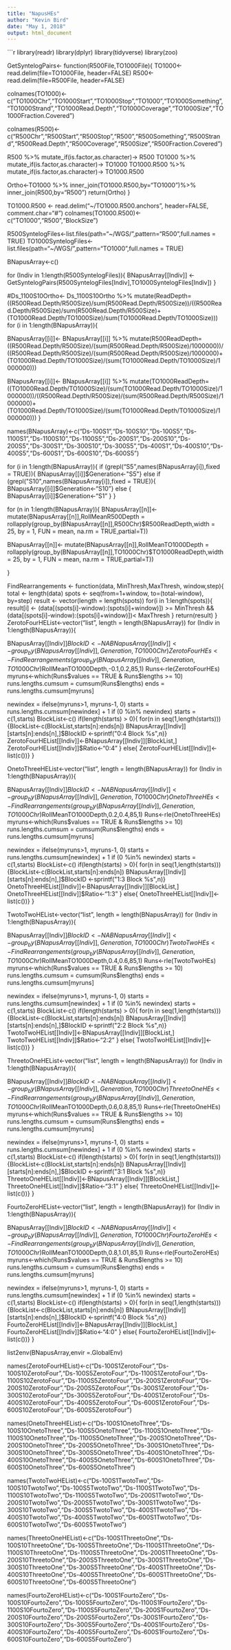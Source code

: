 ```yaml
---
title: "NapusHEs"
author: "Kevin Bird"
date: "May 1, 2018"
output: html_document
---
```


```r
library(readr)
library(dplyr)
library(tidyverse)
library(zoo)


GetSyntelogPairs<- function(R500File,TO1000File){
TO1000<-read.delim(file=TO1000File, header=FALSE)
R500<-read.delim(file=R500File, header=FALSE)

  
colnames(TO1000)<-c("TO1000Chr","TO1000Start","TO1000Stop","TO1000","TO1000Something","TO1000Strand","TO1000Read.Depth","TO1000Coverage","TO1000Size","TO1000Fraction.Covered")


colnames(R500)<-c("R500Chr","R500Start","R500Stop","R500","R500Something","R500Strand","R500Read.Depth","R500Coverage","R500Size","R500Fraction.Covered")

R500 %>% mutate_if(is.factor,as.character)-> R500
TO1000 %>% mutate_if(is.factor,as.character)-> TO1000
TO1000.R500 %>% mutate_if(is.factor,as.character)-> TO1000.R500


Ortho<-TO1000 %>% inner_join(TO1000.R500,by="TO1000")%>% inner_join(R500,by="R500")
return(Ortho)
}

TO1000.R500 <- read.delim("~/TO1000.R500.anchors", header=FALSE, comment.char="#")
colnames(TO1000.R500)<-c("TO1000","R500","BlockSize")

R500SyntelogFiles<-list.files(path="~/WGS/",pattern="R500",full.names = TRUE)
TO1000SyntelogFiles<-list.files(path="~/WGS/",pattern="TO1000",full.names = TRUE)

BNapusArray<-c()

for (Indiv in 1:length(R500SyntelogFiles)){
  BNapusArray[[Indiv]] <-GetSyntelogPairs(R500SyntelogFiles[Indiv],TO1000SyntelogFiles[Indiv])
}


#Ds_1100S10Ortho<- Ds_1100S10Ortho %>% mutate(ReadDepth=((R500Read.Depth/R500Size)/sum(R500Read.Depth/R500Size))/((R500Read.Depth/R500Size)/sum(R500Read.Depth/R500Size)+(TO1000Read.Depth/TO1000Size)/sum(TO1000Read.Depth/TO1000Size))) 
for (i in 1:length(BNapusArray)){

  BNapusArray[[i]]<- BNapusArray[[i]] %>% mutate(R500ReadDepth=((R500Read.Depth/R500Size)/(sum(R500Read.Depth/R500Size)/1000000))/((R500Read.Depth/R500Size)/(sum(R500Read.Depth/R500Size)/1000000)+(TO1000Read.Depth/TO1000Size)/(sum(TO1000Read.Depth/TO1000Size)/1000000))) 

BNapusArray[[i]]<- BNapusArray[[i]] %>% mutate(TO1000ReadDepth=((TO1000Read.Depth/TO1000Size)/(sum(TO1000Read.Depth/TO1000Size)/1000000))/((R500Read.Depth/R500Size)/(sum(R500Read.Depth/R500Size)/1000000)+(TO1000Read.Depth/TO1000Size)/(sum(TO1000Read.Depth/TO1000Size)/1000000))) 
}

names(BNapusArray)<-c("Ds-100S1","Ds-100S10","Ds-100S5","Ds-1100S1","Ds-1100S10","Ds-1100S5","Ds-200S1","Ds-200S10","Ds-200S5","Ds-300S1","Ds-300S10","Ds-300S5","Ds-400S1","Ds-400S10","Ds-400S5","Ds-600S1","Ds-600S10","Ds-600S5")

for (i in 1:length(BNapusArray)){
if (grepl("S5",names(BNapusArray[i]),fixed = TRUE)){
  BNapusArray[[i]]$Generation<-"S5"}
  else if (grepl("S10",names(BNapusArray[i]),fixed = TRUE)){
  BNapusArray[[i]]$Generation<-"S10"}
  else {
    BNapusArray[[i]]$Generation<-"S1"
  }
}



for (n in 1:length(BNapusArray)){
BNapusArray[[n]]<- mutate(BNapusArray[[n]],RollMeanR500Depth = rollapply(group_by(BNapusArray[[n]],R500Chr)$R500ReadDepth,width = 25, by = 1, FUN = mean, na.rm = TRUE,partial=T)) 

BNapusArray[[n]]<- mutate(BNapusArray[[n]],RollMeanTO1000Depth = rollapply(group_by(BNapusArray[[n]],TO1000Chr)$TO1000ReadDepth,width = 25, by = 1, FUN = mean, na.rm = TRUE,partial=T)) 


}

FindRearrangements <- function(data, MinThresh,MaxThresh, window,step){
  total <- length(data)
  spots <- seq(from=1+window, to=(total-window), by=step)
  result <- vector(length = length(spots))
  for(i in 1:length(spots)){
    result[i] <- (data[(spots[i]-window):(spots[i]+window)]) >= MinThresh && (data[(spots[i]-window):(spots[i]+window)])< MaxThresh
  }
  return(result)
}
ZerotoFourHEList<-vector("list", length = length(BNapusArray))
for (Indiv in 1:length(BNapusArray)){

BNapusArray[[Indiv]]$BlockID<-NA
BNapusArray[[Indiv]]<-group_by(BNapusArray[[Indiv]],Generation,TO1000Chr)
ZerotoFourHEs<-FindRearrangements(group_by(BNapusArray[[Indiv]],Generation,TO1000Chr)$RollMeanTO1000Depth,-0.1,0.2,85,1)
Runs<-rle(ZerotoFourHEs)
myruns<-which(Runs$values == TRUE & Runs$lengths >= 10)
runs.lengths.cumsum = cumsum(Runs$lengths)
ends = runs.lengths.cumsum[myruns]

newindex = ifelse(myruns>1, myruns-1, 0)
starts = runs.lengths.cumsum[newindex] + 1
if (0 %in% newindex) starts = c(1,starts)
BlockList<-c()
if(length(starts) > 0){
for(n in seq(1,length(starts))){BlockList<-c(BlockList,starts[n]:ends[n])
BNapusArray[[Indiv]][starts[n]:ends[n],]$BlockID <-sprintf("0:4 Block %s",n)}
ZerotoFourHEList[[Indiv]]<-BNapusArray[[Indiv]][BlockList,]
ZerotoFourHEList[[Indiv]]$Ratio<-"0:4"
} else{
  ZerotoFourHEList[[Indiv]]<-list(c())}
}

OnetoThreeHEList<-vector("list", length = length(BNapusArray))
for (Indiv in 1:length(BNapusArray)){

BNapusArray[[Indiv]]$BlockID<-NA
BNapusArray[[Indiv]]<-group_by(BNapusArray[[Indiv]],Generation,TO1000Chr)
OnetoThreeHEs<-FindRearrangements(group_by(BNapusArray[[Indiv]],Generation,TO1000Chr)$RollMeanTO1000Depth,0.2,0.4,85,1)
Runs<-rle(OnetoThreeHEs)
myruns<-which(Runs$values == TRUE & Runs$lengths >= 10)
runs.lengths.cumsum = cumsum(Runs$lengths)
ends = runs.lengths.cumsum[myruns]

newindex = ifelse(myruns>1, myruns-1, 0)
starts = runs.lengths.cumsum[newindex] + 1
if (0 %in% newindex) starts = c(1,starts)
BlockList<-c()
if(length(starts) > 0){
for(n in seq(1,length(starts))){BlockList<-c(BlockList,starts[n]:ends[n])
BNapusArray[[Indiv]][starts[n]:ends[n],]$BlockID <-sprintf("1:3 Block %s",n)}
OnetoThreeHEList[[Indiv]]<-BNapusArray[[Indiv]][BlockList,]
OnetoThreeHEList[[Indiv]]$Ratio<-"1:3"
} else{
  OnetoThreeHEList[[Indiv]]<-list(c())}
}

TwotoTwoHEList<-vector("list", length = length(BNapusArray))
for (Indiv in 1:length(BNapusArray)){

BNapusArray[[Indiv]]$BlockID<-NA
BNapusArray[[Indiv]]<-group_by(BNapusArray[[Indiv]],Generation,TO1000Chr)
TwotoTwoHEs<-FindRearrangements(group_by(BNapusArray[[Indiv]],Generation,TO1000Chr)$RollMeanTO1000Depth,0.4,0.6,85,1)
Runs<-rle(TwotoTwoHEs)
myruns<-which(Runs$values == TRUE & Runs$lengths >= 10)
runs.lengths.cumsum = cumsum(Runs$lengths)
ends = runs.lengths.cumsum[myruns]

newindex = ifelse(myruns>1, myruns-1, 0)
starts = runs.lengths.cumsum[newindex] + 1
if (0 %in% newindex) starts = c(1,starts)
BlockList<-c()
if(length(starts) > 0){
for(n in seq(1,length(starts))){BlockList<-c(BlockList,starts[n]:ends[n])
BNapusArray[[Indiv]][starts[n]:ends[n],]$BlockID <-sprintf("2:2 Block %s",n)}
TwotoTwoHEList[[Indiv]]<-BNapusArray[[Indiv]][BlockList,]
TwotoTwoHEList[[Indiv]]$Ratio<-"2:2"
} else{
  TwotoTwoHEList[[Indiv]]<-list(c())}
}

ThreetoOneHEList<-vector("list", length = length(BNapusArray))
for (Indiv in 1:length(BNapusArray)){

BNapusArray[[Indiv]]$BlockID<-NA
BNapusArray[[Indiv]]<-group_by(BNapusArray[[Indiv]],Generation,TO1000Chr)
ThreetoOneHEs<-FindRearrangements(group_by(BNapusArray[[Indiv]],Generation,TO1000Chr)$RollMeanTO1000Depth,0.6,0.8,85,1)
Runs<-rle(ThreetoOneHEs)
myruns<-which(Runs$values == TRUE & Runs$lengths >= 10)
runs.lengths.cumsum = cumsum(Runs$lengths)
ends = runs.lengths.cumsum[myruns]

newindex = ifelse(myruns>1, myruns-1, 0)
starts = runs.lengths.cumsum[newindex] + 1
if (0 %in% newindex) starts = c(1,starts)
BlockList<-c()
if(length(starts) > 0){
for(n in seq(1,length(starts))){BlockList<-c(BlockList,starts[n]:ends[n])
BNapusArray[[Indiv]][starts[n]:ends[n],]$BlockID <-sprintf("3:1 Block %s",n)}
ThreetoOneHEList[[Indiv]]<-BNapusArray[[Indiv]][BlockList,]
ThreetoOneHEList[[Indiv]]$Ratio<-"3:1"
} else{
  ThreetoOneHEList[[Indiv]]<-list(c())}
}

FourtoZeroHEList<-vector("list", length = length(BNapusArray))
for (Indiv in 1:length(BNapusArray)){

BNapusArray[[Indiv]]$BlockID<-NA
BNapusArray[[Indiv]]<-group_by(BNapusArray[[Indiv]],Generation,TO1000Chr)
FourtoZeroHEs<-FindRearrangements(group_by(BNapusArray[[Indiv]],Generation,TO1000Chr)$RollMeanTO1000Depth,0.8,1.01,85,1)
Runs<-rle(FourtoZeroHEs)
myruns<-which(Runs$values == TRUE & Runs$lengths >= 10)
runs.lengths.cumsum = cumsum(Runs$lengths)
ends = runs.lengths.cumsum[myruns]

newindex = ifelse(myruns>1, myruns-1, 0)
starts = runs.lengths.cumsum[newindex] + 1
if (0 %in% newindex) starts = c(1,starts)
BlockList<-c()
if(length(starts) > 0){
for(n in seq(1,length(starts))){BlockList<-c(BlockList,starts[n]:ends[n])
BNapusArray[[Indiv]][starts[n]:ends[n],]$BlockID <-sprintf("4:0 Block %s",n)}
FourtoZeroHEList[[Indiv]]<-BNapusArray[[Indiv]][BlockList,]
FourtoZeroHEList[[Indiv]]$Ratio<-"4:0"
} else{
  FourtoZeroHEList[[Indiv]]<-list(c())}
}


list2env(BNapusArray,envir =.GlobalEnv)

names(ZerotoFourHEList)<-c("Ds-100S1ZerotoFour","Ds-100S10ZerotoFour","Ds-100S5ZerotoFour","Ds-1100S1ZerotoFour","Ds-1100S10ZerotoFour","Ds-1100S5ZerotoFour","Ds-200S1ZerotoFour","Ds-200S10ZerotoFour","Ds-200S5ZerotoFour","Ds-300S1ZerotoFour","Ds-300S10ZerotoFour","Ds-300S5ZerotoFour","Ds-400S1ZerotoFour","Ds-400S10ZerotoFour","Ds-400S5ZerotoFour","Ds-600S1ZerotoFour","Ds-600S10ZerotoFour","Ds-600S5ZerotoFour")

names(OnetoThreeHEList)<-c("Ds-100S1OnetoThree","Ds-100S10OnetoThree","Ds-100S5OnetoThree","Ds-1100S1OnetoThree","Ds-1100S10OnetoThree","Ds-1100S5OnetoThree","Ds-200S1OnetoThree","Ds-200S10OnetoThree","Ds-200S5OnetoThree","Ds-300S1OnetoThree","Ds-300S10OnetoThree","Ds-300S5OnetoThree","Ds-400S1OnetoThree","Ds-400S10OnetoThree","Ds-400S5OnetoThree","Ds-600S1OnetoThree","Ds-600S10OnetoThree","Ds-600S5OnetoThree")

names(TwotoTwoHEList)<-c("Ds-100S1TwotoTwo","Ds-100S10TwotoTwo","Ds-100S5TwotoTwo","Ds-1100S1TwotoTwo","Ds-1100S10TwotoTwo","Ds-1100S5TwotoTwo","Ds-200S1TwotoTwo","Ds-200S10TwotoTwo","Ds-200S5TwotoTwo","Ds-300S1TwotoTwo","Ds-300S10TwotoTwo","Ds-300S5TwotoTwo","Ds-400S1TwotoTwo","Ds-400S10TwotoTwo","Ds-400S5TwotoTwo","Ds-600S1TwotoTwo","Ds-600S10TwotoTwo","Ds-600S5TwotoTwo")

names(ThreetoOneHEList)<-c("Ds-100S1ThreetoOne","Ds-100S10ThreetoOne","Ds-100S5ThreetoOne","Ds-1100S1ThreetoOne","Ds-1100S10ThreetoOne","Ds-1100S5ThreetoOne","Ds-200S1ThreetoOne","Ds-200S10ThreetoOne","Ds-200S5ThreetoOne","Ds-300S1ThreetoOne","Ds-300S10ThreetoOne","Ds-300S5ThreetoOne","Ds-400S1ThreetoOne","Ds-400S10ThreetoOne","Ds-400S5ThreetoOne","Ds-600S1ThreetoOne","Ds-600S10ThreetoOne","Ds-600S5ThreetoOne")

names(FourtoZeroHEList)<-c("Ds-100S1FourtoZero","Ds-100S10FourtoZero","Ds-100S5FourtoZero","Ds-1100S1FourtoZero","Ds-1100S10FourtoZero","Ds-1100S5FourtoZero","Ds-200S1FourtoZero","Ds-200S10FourtoZero","Ds-200S5FourtoZero","Ds-300S1FourtoZero","Ds-300S10FourtoZero","Ds-300S5FourtoZero","Ds-400S1FourtoZero","Ds-400S10FourtoZero","Ds-400S5FourtoZero","Ds-600S1FourtoZero","Ds-600S10FourtoZero","Ds-600S5FourtoZero")


